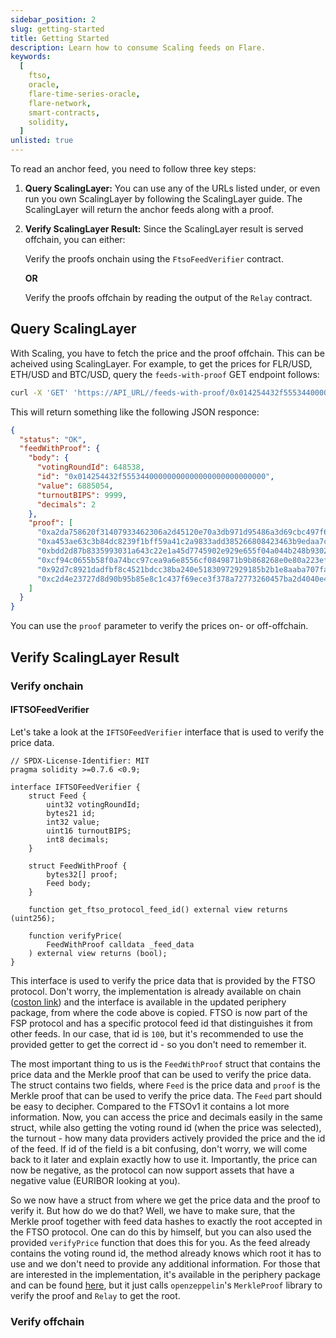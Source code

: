 ```yaml
---
sidebar_position: 2
slug: getting-started
title: Getting Started
description: Learn how to consume Scaling feeds on Flare.
keywords:
  [
    ftso,
    oracle,
    flare-time-series-oracle,
    flare-network,
    smart-contracts,
    solidity,
  ]
unlisted: true
---
```


To read an anchor feed, you need to follow three key steps:

1. **Query ScalingLayer:** You can use any of the URLs listed under, or even run you own ScalingLayer by following the ScalingLayer guide.
   The ScalingLayer will return the anchor feeds along with a proof.

2. **Verify ScalingLayer Result:** Since the ScalingLayer result is served offchain, you can either:

   Verify the proofs onchain using the `FtsoFeedVerifier` contract.

   **OR**

   Verify the proofs offchain by reading the output of the `Relay` contract.

## Query ScalingLayer

With Scaling, you have to fetch the price and the proof offchain. This can be acheived using ScalingLayer.
For example, to get the prices for FLR/USD, ETH/USD and BTC/USD, query the `feeds-with-proof` GET endpoint follows:

```bash
curl -X 'GET' 'https://API_URL//feeds-with-proof/0x014254432f55534400000000000000000000000000/648538' -H 'accept: application/json'
```

This will return something like the following JSON responce:

```json
{
  "status": "OK",
  "feedWithProof": {
    "body": {
      "votingRoundId": 648538,
      "id": "0x014254432f55534400000000000000000000000000",
      "value": 6885054,
      "turnoutBIPS": 9999,
      "decimals": 2
    },
    "proof": [
      "0xa2da758620f31407933462306a2d45120e70a3db971d95486a3d69cbc497f6bc",
      "0xa453ae63c3b84dc8239f1bff59a41c2a9833add385266808423463b9edaa7cbd",
      "0xbdd2d87b8335993031a643c22e1a45d7745902e929e655f04a044b248b9302c7",
      "0xcf94c0655b58f0a74bcc97cea9a6e8556cf0849871b9b868268e0e80a223ef1f",
      "0x92d7c8921dadfbf8c4521bdcc38ba240e51830972929185b2b1e8aaba707fa4c",
      "0xc2d4e23727d8d90b95b85e8c1c437f69ece3f378a72773260457ba2d4040e41a"
    ]
  }
}
```

You can use the `proof` parameter to verify the prices on- or off-offchain.

## Verify ScalingLayer Result

### Verify onchain

#### IFTSOFeedVerifier

Let's take a look at the `IFTSOFeedVerifier` interface that is used to verify the price data.

```solidity
// SPDX-License-Identifier: MIT
pragma solidity >=0.7.6 <0.9;

interface IFTSOFeedVerifier {
    struct Feed {
        uint32 votingRoundId;
        bytes21 id;
        int32 value;
        uint16 turnoutBIPS;
        int8 decimals;
    }

    struct FeedWithProof {
        bytes32[] proof;
        Feed body;
    }

    function get_ftso_protocol_feed_id() external view returns (uint256);

    function verifyPrice(
        FeedWithProof calldata _feed_data
    ) external view returns (bool);
}
```

This interface is used to verify the price data that is provided by the FTSO protocol.
Don't worry, the implementation is already available on chain ([coston link](https://coston-explorer.flare.network/address/0x206e99eC6598aC89F6Ce84bDdBd71b40BD874BF1)) and the interface is available in the updated periphery package, from where the code above is copied.
FTSO is now part of the FSP protocol and has a specific protocol feed id that distinguishes it from other feeds.
In our case, that id is `100`, but it's recommended to use the provided getter to get the correct id - so you don't need to remember it.

The most important thing to us is the `FeedWithProof` struct that contains the price data and the Merkle proof that can be used to verify the price data.
The struct contains two fields, where `Feed` is the price data and `proof` is the Merkle proof that can be used to verify the price data.
The `Feed` part should be easy to decipher.
Compared to the FTSOv1 it contains a lot more information.
Now, you can access the price and decimals easily in the same struct, while also getting the voting round id (when the price was selected), the turnout - how many data providers actively provided the price and the id of the feed.
If id of the field is a bit confusing, don't worry, we will come back to it later and explain exactly how to use it.
Importantly, the price can now be negative, as the protocol can now support assets that have a negative value (EURIBOR looking at you).

So we now have a struct from where we get the price data and the proof to verify it.
But how do we do that?
Well, we have to make sure, that the Merkle proof together with feed data hashes to exactly the root accepted in the FTSO protocol.
One can do this by himself, but you can also used the provided `verifyPrice` function that does this for you.
As the feed already contains the voting round id, the method already knows which root it has to use and we don't need to provide any additional information.
For those that are interested in the implementation, it's available in the periphery package and can be found [here](https://www.npmjs.com/package/@flarenetwork/flare-periphery-contracts?activeTab=code), but it just calls `openzeppelin`'s `MerkleProof` library to verify the proof and `Relay` to get the root.

### Verify offchain
